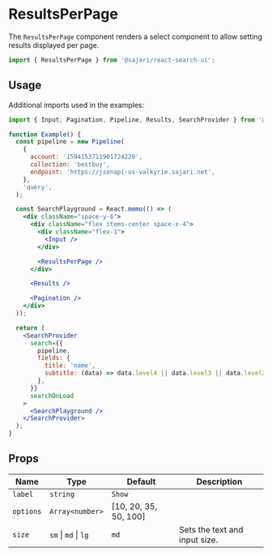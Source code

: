 
<SEO
  title="ResultsPerPage"
  description="The ResultsPerPage component renders a select component to allow setting results displayed per page."
/>

# ResultsPerPage

The `ResultsPerPage` component renders a select component to allow setting results displayed per page.

```js
import { ResultsPerPage } from '@sajari/react-search-ui';
```

## Usage

Additional imports used in the examples:

```js
import { Input, Pagination, Pipeline, Results, SearchProvider } from '@sajari/react-search-ui';
```

```jsx
function Example() {
  const pipeline = new Pipeline(
    {
      account: '1594153711901724220',
      collection: 'bestbuy',
      endpoint: 'https://jsonapi-us-valkyrie.sajari.net',
    },
    'query',
  );

  const SearchPlayground = React.memo(() => (
    <div className="space-y-6">
      <div className="flex items-center space-x-4">
        <div className="flex-1">
          <Input />
        </div>

        <ResultsPerPage />
      </div>

      <Results />

      <Pagination />
    </div>
  ));

  return (
    <SearchProvider
      search={{
        pipeline,
        fields: {
          title: 'name',
          subtitle: (data) => data.level4 || data.level3 || data.level2 || data.level1 || data.brand,
        },
      }}
      searchOnLoad
    >
      <SearchPlayground />
    </SearchProvider>
  );
}
```

## Props

| Name      | Type                 | Default               | Description                   |
| --------- | -------------------- | --------------------- | ----------------------------- |
| `label`   | `string`             | `Show`                |                               |
| `options` | `Array<number>`      | [10, 20, 35, 50, 100] |                               |
| `size`    | `sm` \| `md` \| `lg` | `md`                  | Sets the text and input size. |
